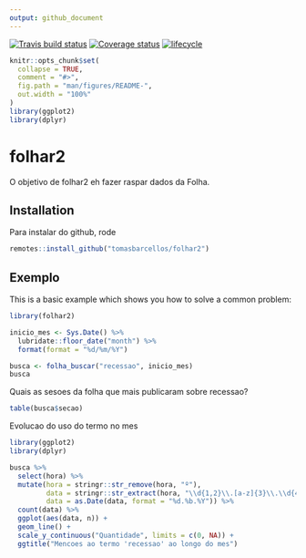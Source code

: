 ```yaml
---
output: github_document
---
```


<!-- README.md is generated from README.Rmd. Please edit that file -->

[![Travis build status](https://travis-ci.org/tomasbarcellos/folhar2.svg?branch=master)](https://travis-ci.org/tomasbarcellos/folhar2)
[![Coverage status](https://codecov.io/gh/tomasbarcellos/folhar2/branch/master/graph/badge.svg)](https://codecov.io/github/tomasbarcellos/folhar2?branch=master)
[![lifecycle](https://img.shields.io/badge/lifecycle-experimental-orange.svg)](https://www.tidyverse.org/lifecycle/#experimental)
 
```r
knitr::opts_chunk$set(
  collapse = TRUE,
  comment = "#>",
  fig.path = "man/figures/README-",
  out.width = "100%"
)
library(ggplot2)
library(dplyr)
```
# folhar2

O objetivo de folhar2 eh fazer raspar dados da Folha.

## Installation

Para instalar do github, rode

``` r
remotes::install_github("tomasbarcellos/folhar2")
```

## Exemplo

This is a basic example which shows you how to solve a common problem:

```r
library(folhar2)

inicio_mes <- Sys.Date() %>% 
  lubridate::floor_date("month") %>% 
  format(format = "%d/%m/%Y") 

busca <- folha_buscar("recessao", inicio_mes)
busca
```

Quais as sesoes da folha que mais publicaram sobre recessao?

```r
table(busca$secao)
```

Evolucao do uso do termo no mes

```r
library(ggplot2)
library(dplyr)

busca %>% 
  select(hora) %>% 
  mutate(hora = stringr::str_remove(hora, "º"),
         data = stringr::str_extract(hora, "\\d{1,2}\\.[a-z]{3}\\.\\d{4}"),
         data = as.Date(data, format = "%d.%b.%Y")) %>% 
  count(data) %>% 
  ggplot(aes(data, n)) +
  geom_line() +
  scale_y_continuous("Quantidade", limits = c(0, NA)) + 
  ggtitle("Mencoes ao termo 'recessao' ao longo do mes")
```



